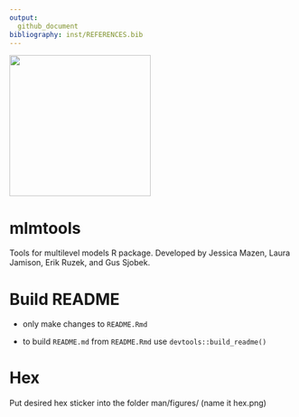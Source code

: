 ```yaml
---
output: 
  github_document
bibliography: inst/REFERENCES.bib
---
```



<img src="man/figures/hex.png" width = 250 />


# mlmtools
Tools for multilevel models R package. Developed by Jessica Mazen, Laura Jamison, Erik Ruzek, and Gus Sjobek.

# Build README

* only make changes to  `README.Rmd`

* to build `README.md` from  `README.Rmd` use `devtools::build_readme()`


# Hex

Put desired hex sticker into the folder man/figures/ (name it hex.png)
